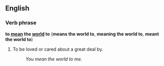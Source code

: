 ==English==
===Verb phrase===
'''to [[mean]] the [[world]] to''' ('''means the world to''', '''meaning the world to''', '''meant the world to''')

#{{idiom}} To be loved or cared about a great deal by.
#:''You mean the world to me.''